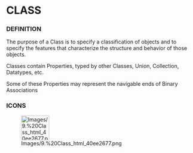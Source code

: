             
= CLASS =
 
=== DEFINITION ===
 
The purpose of a Class is to specify a classification of objects and to specify the features that characterize the structure and behavior of those objects.

 
Classes contain Properties, typed by other Classes, Union, Collection, Datatypes, etc.

 
Some of these Properties may represent the navigable ends of Binary Associations

 
=== ICONS ===
 
[[Image:Images/9.%20Class_html_40ee2677.png|75x66px]]

   